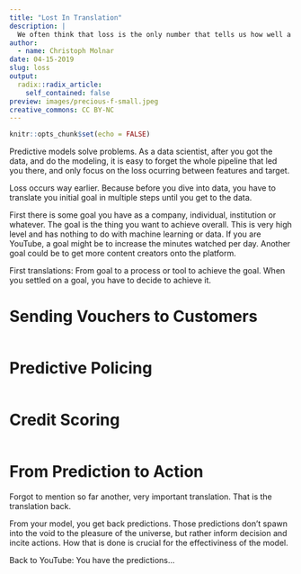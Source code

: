 ```yaml
---
title: "Lost In Translation"
description: |
  We often think that loss is the only number that tells us how well a machine learning model fares. It's easy to forget that we already had a loss in translating some problem into a machine learning task.
author:
  - name: Christoph Molnar
date: 04-15-2019
slug: loss
output:
  radix::radix_article:
    self_contained: false
preview: images/precious-f-small.jpeg
creative_commons: CC BY-NC
---
```


```r
knitr::opts_chunk$set(echo = FALSE)
```

Predictive models solve problems.
As a data scientist, after you got the data, and do the modeling, it is easy to forget the whole pipeline that led you there, and only focus on the loss ocurring between features and target.

Loss occurs way earlier.
Because before you dive into data, you have to translate you initial goal in multiple steps until you get to the data.


First there is some goal you have as a company, individual, institution or whatever.
The goal is the thing you want to achieve overall.
This is very high level and has nothing to do with machine learning or data.
If you are YouTube, a goal might be to increase the minutes watched per day.
Another goal could be to get more content creators onto the platform.

First translations: From goal to a process or tool to achieve the goal.
When you settled on a goal, you have to decide to achieve it. 

# Sending Vouchers to Customers
<img src='images/vouchers.jpg' alt='' title='Working late to submit better predictions.'/>

# Predictive Policing
<img src='images/predictive-policing.jpg' alt='' title='Working late to submit better predictions.'/>

# Credit Scoring
<img src='images/schufa.jpg' alt='' title='Working late to submit better predictions.'/>




# From Prediction to Action

Forgot to mention so far another, very important translation.
That is the translation back.

From your model, you get back predictions.
Those predictions don't spawn into the void to the pleasure of the universe, but rather inform decision and incite actions.
How that is done is crucial for the effectiviness of the model.

Back to YouTube: You have the predictions...



